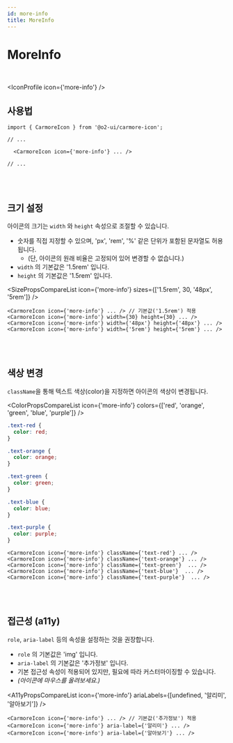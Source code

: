 ```yaml
---
id: more-info
title: MoreInfo
---
```




# MoreInfo

<br />

<IconProfile icon={'more-info'} />

## 사용법

```tsx
import { CarmoreIcon } from '@o2-ui/carmore-icon';

// ...

  <CarmoreIcon icon={'more-info'} ... />

// ...
```

<br />
<br />

## 크기 설정

아이콘의 크기는 `width` 와 `height` 속성으로 조절할 수 있습니다.

- 숫자를 직접 지정할 수 있으며, 'px', 'rem', '%' 같은 단위가 포함된 문자열도 허용됩니다.
  - (단, 아이콘의 원래 비율은 고정되어 있어 변경할 수 없습니다.)
- `width` 의 기본값은 '1.5rem' 입니다.
- `height` 의 기본값은 '1.5rem' 입니다.

<SizePropsCompareList icon={'more-info'} sizes={['1.5rem', 30, '48px', '5rem']} />

```tsx
<CarmoreIcon icon={'more-info'} ... /> // 기본값('1.5rem') 적용
<CarmoreIcon icon={'more-info'} width={30} height={30} ... />
<CarmoreIcon icon={'more-info'} width={'48px'} height={'48px'} ... />
<CarmoreIcon icon={'more-info'} width={'5rem'} height={'5rem'} ... />
```

<br />
<br />

## 색상 변경

`className`을 통해 텍스트 색상(color)을 지정하면 아이콘의 색상이 변경됩니다.

<ColorPropsCompareList icon={'more-info'} colors={['red', 'orange', 'green', 'blue', 'purple']} />

```css
.text-red {
  color: red;
}

.text-orange {
  color: orange;
}

.text-green {
  color: green;
}

.text-blue {
  color: blue;
}

.text-purple {
  color: purple;
}
```

```tsx
<CarmoreIcon icon={'more-info'} className={'text-red'} ... />
<CarmoreIcon icon={'more-info'} className={'text-orange'} ... />
<CarmoreIcon icon={'more-info'} className={'text-green'}  ... />
<CarmoreIcon icon={'more-info'} className={'text-blue'}  ... />
<CarmoreIcon icon={'more-info'} className={'text-purple'}  ... />
```

<br />
<br />

## 접근성 (a11y)

`role`, `aria-label` 등의 속성을 설정하는 것을 권장합니다.

- `role` 의 기본값은 'img' 입니다.
- `aria-label` 의 기본값은 '추가정보' 입니다.
- 기본 접근성 속성이 적용되어 있지만, 필요에 따라 커스터마이징할 수 있습니다.
- _(아이콘에 마우스를 올려보세요.)_

<A11yPropsCompareList icon={'more-info'} ariaLabels={[undefined, '알리미', '알아보기']} />

```tsx
<CarmoreIcon icon={'more-info'} ... /> // 기본값('추가정보') 적용
<CarmoreIcon icon={'more-info'} aria-label={'알리미'} ... />
<CarmoreIcon icon={'more-info'} aria-label={'알아보기'} ... />
```
